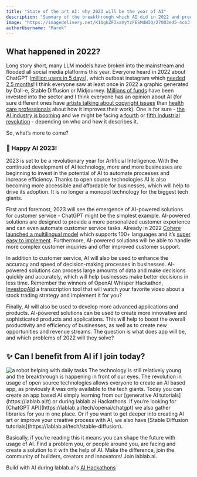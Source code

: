 ```yaml
---
title: "State of the art AI: why 2023 will be the year of AI"
description: "Summary of the breakthrough which AI did in 2022 and predictions for 2023"
image: "https://imagedelivery.net/K11gkZF3xaVyYzFESMdWIQ/27003ed5-4cb3-4fcf-7ab1-3857dce9c700/full"
authorUsername: "Marek"
---
```


## What happened in 2022?

Long story short, many LLM models have broken into the mainstream and flooded all social media platforms this year. Everyone heard in 2022 about ChatGPT ([million users in 5 days](https://finance.yahoo.com/news/chatgpt-gained-1-million-followers-224523258.html)), which outbeat instagram which [needed 2,5 months](https://www.diplomacy.edu/blog/generative-ai-models-a-fun-game-that-can-easily-get-out-of-hand/)! I think everyone saw at least once in 2022 a graphic generated by Dall-e, Stable Diffusion or Midjourney. [Millions of funds](https://techcrunch.com/2022/10/27/google-acquires-twitter-backed-ai-avatar-startup-alter-for-100-million-source-says/?guccounter=1) have been invested into the sector and I think everyone has an opinion about AI (for sure different ones have [artists talking about copyright issues](https://arstechnica.com/information-technology/2022/12/artstation-artists-stage-mass-protest-against-ai-generated-artwork/) than [health care professionals](https://www.news-medical.net/news/20220624/Using-AI-to-save-the-lives-of-mothers-and-babies.aspx) about how it improves their work). One is for sure - [the AI industry is booming](https://newnative.ai/news/the-ai-economy-and-future-of-ai-natives) and we might be facing a[ fourth](https://www.frontiersin.org/articles/10.3389/frai.2022.913168/full) or [fifth industrial revolution](https://www.sciencedirect.com/science/article/pii/S0022435922000288) - depending on who and how it describes it.

So, what’s more to come?

### 🎉 Happy AI 2023!

2023 is set to be a revolutionary year for Artificial Intelligence. With the continued development of AI technology, more and more businesses are beginning to invest in the potential of AI to automate processes and increase efficiency. Thanks to open source technologies AI is also becoming more accessible and affordable for businesses, which will help to drive its adoption. It is no longer a monopol technology for the biggest tech giants.

First and foremost, 2023 will see the emergence of AI-powered solutions for customer service - ChatGPT might be the simplest example. AI-powered solutions are designed to provide a more personalized customer experience and can even automate customer service tasks. Already in 2022 [Cohere launched a multilingual model](https://txt.cohere.ai/multilingual/) which supports 100+ languages and it’s [super easy to implement](https://lablab.ai/t/cohere-how-to-use-the-new-multilingual-model). Furthermore, AI-powered solutions will be able to handle more complex customer inquiries and offer improved customer support.

In addition to customer service, AI will also be used to enhance the accuracy and speed of decision-making processes in businesses. AI-powered solutions can process large amounts of data and make decisions quickly and accurately, which will help businesses make better decisions in less time. Remember the winners of OpenAI Whisper Hackathon, [InvestogAId](https://lablab.ai/event/openai-whisper-hackathon/Blue/InvestogAId) a transcription tool that will watch your favorite video about a stock trading strategy and implement it for you?

Finally, AI will also be used to develop more advanced applications and products. AI-powered solutions can be used to create more innovative and sophisticated products and applications. This will help to boost the overall productivity and efficiency of businesses, as well as to create new opportunities and revenue streams. The question is what does app will be, and which problems of 2022 will they solve?


## ✨ Can I benefit from AI if I join today?
<Img src="https://imagedelivery.net/K11gkZF3xaVyYzFESMdWIQ/31a4b0c8-90bd-4e3a-67e4-a2c7ee60d800/full" alt="a robot helping with daily tasks"/>
The technology is still relatively young and the breakthrough is happening in front of our eyes. The revolution in usage of open source technologies allows everyone to create an AI based app, as previously it was only available to the tech giants. Today you can create an app based AI simply learning from our [generative AI tutorials](https://lablab.ai/t) or during lablab.ai Hackathons. If you’re looking for [ChatGPT API](https://lablab.ai/tech/openai/chatgpt) we also gather libraries for you in one place. Or if you want to get deeper into creating AI art or improve your creative process with AI, we also have [Stable Diffusion tutorials](https://lablab.ai/tech/stable-diffusion).

Basically, if you’re reading this it means you can shape the future with usage of AI. Find a problem you, or people around you, are facing and create a solution to it with the help of AI. Make the difference, join the community of builders, creators and innovators! Join lablab.ai.

Build with AI during lablab.ai's [AI Hackathons](https://lablab.ai/event)
